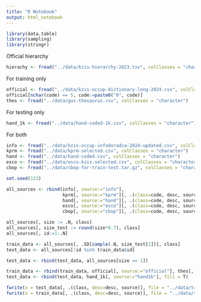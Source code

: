 ```yaml
---
title: "R Notebook"
output: html_notebook
---
```


```r
library(data.table)
library(sampling)
library(stringr)
```

Official hierarchy

```r
hierachy <- fread("../data/kzis-hierarchy-2023.tsv", colClasses = "character", sep = "\t")

```

For training only

```r
official <- fread("../data/kzis-occup-dictionary-long-2024.csv", colClasses = "character")
official[nchar(code) == 5, code:=paste0("0", code)]
thes <- fread("../data/gus-thesaurus.csv", colClasses = "character")
```

For testing only

```r
hand_1k <- fread("../data/hand-coded-1k.csv", colClasses = "character")
```

For both

```r
info <- fread("../data/kzis-occup-infodoradca-2024-updated.csv", colClasses = "character")
kprm <- fread("../data/kprm-selected.csv", colClasses = "character")
hand <- fread("../data/hand-coded.csv", colClasses = "character")
esco <- fread("../data/esco-kzis-selected.csv", colClasses = "character")
cbop <- fread("../data/cbop-for-train-test.tar.gz", colClasses = "character")
```


```r
set.seed(123)

all_sources <- rbind(info[, source:="info"], 
                     kprm[, source:="kprm"][, .(class=code, desc, source)], 
                     hand[, source:="hand"][, .(class=code, desc, source)], 
                     esco[, source:="esco"][, .(class=code, desc, source)], 
                     cbop[, source:="cbop"][, .(class=code, desc, source)])

all_sources[, size := .N, class]
all_sources[, size_test := round(size*0.7), class]
all_sources[, id:=1:.N]

train_data <- all_sources[, .SD[sample(.N, size_test[1])], class]
test_data <- all_sources[!id %in% train_data$id]

test_data <- rbind(test_data, all_sources[size == 1])

train_data <- rbind(train_data, official[, source:="official"], thes[, source:="gus"], fill = T)
test_data <- rbind(test_data, hand_1k[, source:="hand1k"], fill = T)

```

```r
fwrite(x = test_data[, .(class, desc=desc, source)], file = "../data/train-test/test-data-2024.tar.gz")
fwrite(x = train_data[, .(class, desc=desc, source)], file = "../data/train-test/train-data-2024.tar.gz")
```

